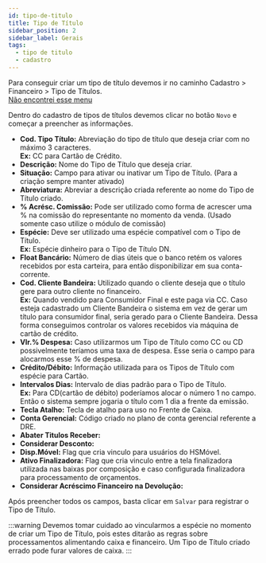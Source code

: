 ```yaml
---
id: tipo-de-titulo
title: Tipo de Título
sidebar_position: 2
sidebar_label: Gerais
tags:
  - tipo de titulo
  - cadastro
---
```


Para conseguir criar um tipo de título devemos ir no caminho <highlight bgColor="#54638c">Cadastro > Financeiro > Tipo de Títulos</highlight>. <br/> [Não encontrei esse menu](../../intro/comecando#não-encontrei-o-menu-desejado)

Dentro do cadastro de tipos de títulos devemos clicar no botão `Novo` e começar a preencher as informações.

- **Cod. Tipo Título:** Abreviação do tipo de título que deseja criar com no máximo 3 caracteres. <br/>**Ex:** <colorText>CC para Cartão de Crédito.</colorText>
- **Descrição:** Nome do Tipo de Título que deseja criar.
- **Situação:** Campo para ativar ou inativar um Tipo de Título. (Para a criação sempre manter ativado)
- **Abreviatura:** Abreviar a descrição criada referente ao nome do Tipo de Título criado.
- **% Acrésc. Comissão:** Pode ser utilizado como forma de acrescer uma % na comissão do representante no momento da venda. (Usado somente caso utilize o módulo de comissão)
- **Espécie:** Deve ser utilizado uma espécie compatível com o Tipo de Título. <br/>**Ex:** <colorText>Espécie dinheiro para o Tipo de Título DN.</colorText>
- **Float Bancário:** Número de dias úteis que o banco retém os valores recebidos por esta carteira, para então disponibilizar em sua conta-corrente.
- **Cod. Cliente Bandeira:** Utilizado quando o cliente deseja que o título gere para outro cliente no financeiro. <br/>**Ex:** <colorText>Quando vendido para Consumidor Final e este paga via CC. Caso esteja cadastrado um Cliente Bandeira o sistema em vez de gerar um título para consumidor final, seria gerado para o Cliente Bandeira. Dessa forma conseguimos controlar os valores recebidos via máquina de cartão de crédito.</colorText>
- **Vlr.% Despesa:** Caso utilizarmos um Tipo de Título como CC ou CD possivelmente teríamos uma taxa de despesa. Esse seria o campo para alocarmos esse % de despesa.
- **Crédito/Débito:** Informação utilizada para os Tipos de Título com espécie para Cartão.
- **Intervalos Dias:** Intervalo de dias padrão para o Tipo de Título. <br/>**Ex:** <colorText>Para CD(cartão de débito) poderíamos alocar o número 1 no campo. Então o sistema sempre jogaria o título com 1 dia a frente da emissão.</colorText>
- **Tecla Atalho:** Tecla de atalho para uso no Frente de Caixa.
- **Conta Gerencial:** Código criado no plano de conta gerencial referente a DRE.
- **Abater Titulos Receber:**
- **Considerar Desconto:**
- **Disp.Móvel:** Flag que cria vinculo para usuários do HSMóvel.
- **Ativo Finalizadora:** Flag que cria vinculo entre a tela finalizadora utilizada nas baixas por composição e caso configurada finalizadora para processamento de orçamentos.
- **Considerar Acréscimo Financeiro na Devolução:**

Após preencher todos os campos, basta clicar em `Salvar` para registrar o Tipo de Título.

:::warning
Devemos tomar cuidado ao vincularmos a espécie no momento de criar um Tipo de Título, pois estes ditarão as regras sobre processamentos alimentando caixa e financeiro. Um Tipo de Título criado errado pode furar valores de caixa.
:::
